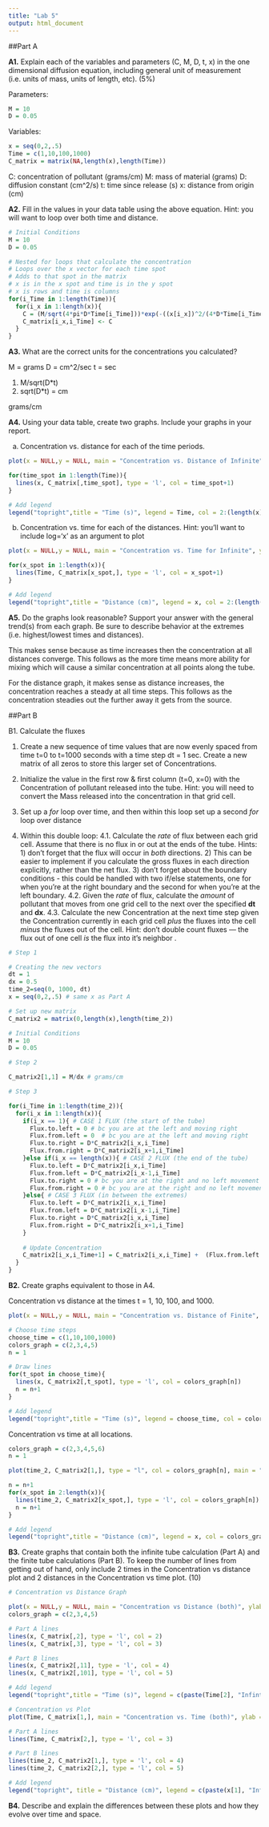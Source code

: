 ```yaml
---
title: "Lab 5"
output: html_document
---
```


##Part A

**A1.** Explain each of the variables and parameters (C, M, D, t, x) in the one dimensional diffusion equation, including general unit of measurement (i.e. units of mass, units of length, etc). (5%)

Parameters:
```r
M = 10 
D = 0.05 
```

Variables: 
```r
x = seq(0,2,.5)
Time = c(1,10,100,1000) 
C_matrix = matrix(NA,length(x),length(Time)) 
```

C: concentration of pollutant (grams/cm)
M: mass of material (grams)
D: diffusion constant (cm^2/s)
t: time since release (s)
x: distance from origin (cm)

**A2.** Fill in the values in your data table using the above equation. Hint: you will want to loop over both time and distance.

```r
# Initial Conditions
M = 10
D = 0.05

# Nested for loops that calculate the concentration
# Loops over the x vector for each time spot
# Adds to that spot in the matrix
# x is in the x spot and time is in the y spot
# x is rows and time is columns
for(i_Time in 1:length(Time)){
  for(i_x in 1:length(x)){
    C = (M/sqrt(4*pi*D*Time[i_Time]))*exp(-((x[i_x])^2/(4*D*Time[i_Time])))
    C_matrix[i_x,i_Time] <- C
  }
}
```

**A3.**  What are the correct units for the concentrations you calculated?

M = grams
D = cm^2/sec
t = sec

1) M/sqrt(D*t)
2) sqrt(D*t) = cm

grams/cm


**A4.**  Using your data table, create two graphs. Include your graphs in your report.

 a.	Concentration vs. distance for each of the time periods.
 
```r
plot(x = NULL,y = NULL, main = "Concentration vs. Distance of Infinite", ylab = "Concentration (g/cm)", xlab = "Distance from Origin (cm)", ylim = range(C_matrix[,1]), xlim = range(x))

for(time_spot in 1:length(Time)){
  lines(x, C_matrix[,time_spot], type = 'l', col = time_spot+1)
}

# Add legend
legend("topright",title = "Time (s)", legend = Time, col = 2:(length(x)+1), lty = 1)
```
 
 b.	Concentration vs. time for each of the distances. 
	Hint: you’ll want to include log=‘x’ as an argument to plot

```r
plot(x = NULL,y = NULL, main = "Concentration vs. Time for Infinite", ylab = "Concentration (g/cm)", xlab = "Time (s)", ylim = range(C_matrix[1,]), xlim = range(Time), log = 'x')

for(x_spot in 1:length(x)){
  lines(Time, C_matrix[x_spot,], type = 'l', col = x_spot+1)
}

# Add legend
legend("topright",title = "Distance (cm)", legend = x, col = 2:(length(x)+1), lty = 1)
```

**A5.**  Do the graphs look reasonable? Support your answer with the general trend(s) from each graph. Be sure to describe behavior at the extremes (i.e. highest/lowest times and distances).

This makes sense because as time increases then the concentration at all distances converge. This follows as the more time means more ability for mixing which will cause a similar concentration at all points along the tube.

For the distance graph, it makes sense as distance increases, the concentration reaches a steady at all time steps. This follows as the concentration steadies out the further away it gets from the source.

##Part B

B1.  Calculate the fluxes

1.	Create a new sequence of time values that are now evenly spaced from time t=0 to t=1000 seconds with a time step dt = 1 sec. Create a new matrix of all zeros to store this larger set of Concentrations.

2.	Initialize the value in the first row & first column (t=0, x=0) with the Concentration of pollutant released into the tube. Hint: you will need to convert the Mass released into the concentration in that grid cell.

3.	Set up a *for* loop over time, and then within this loop set up a second *for* loop over distance

4.	Within this double loop:
  4.1.	Calculate the *rate* of flux between each grid cell. Assume that there is no flux in or out at the ends of the tube. Hints: 1) don’t forget that the flux will occur in *both* directions. 2) This can be easier to implement if you calculate the gross fluxes in each direction explicitly, rather than the net flux. 3) don't forget about the boundary conditions - this could be handled with two if/else statements, one for when you're at the right boundary and the second for when you're at the left boundary.
  4.2.	Given the *rate* of flux, calculate the *amount* of pollutant that moves from one grid cell to the next over the specified **dt** and **dx**.
  4.3.	Calculate the new Concentration at the next time step given the Concentration currently in each grid cell *plus* the fluxes into the cell *minus* the fluxes out of the cell. Hint: don’t double count fluxes — the flux out of one cell *is* the flux into it’s neighbor .

```r
# Step 1

# Creating the new vectors
dt = 1
dx = 0.5
time_2=seq(0, 1000, dt)
x = seq(0,2,.5) # same x as Part A

# Set up new matrix
C_matrix2 = matrix(0,length(x),length(time_2))

# Initial Conditions
M = 10
D = 0.05

# Step 2

C_matrix2[1,1] = M/dx # grams/cm 

# Step 3

for(i_Time in 1:length(time_2)){
  for(i_x in 1:length(x)){
    if(i_x == 1){ # CASE 1 FLUX (the start of the tube)
      Flux.to.left = 0 # bc you are at the left and moving right
      Flux.from.left = 0  # bc you are at the left and moving right
      Flux.to.right = D*C_matrix2[i_x,i_Time]
      Flux.from.right = D*C_matrix2[i_x+1,i_Time]
    }else if(i_x == length(x)){ # CASE 2 FLUX (the end of the tube)
      Flux.to.left = D*C_matrix2[i_x,i_Time]
      Flux.from.left = D*C_matrix2[i_x-1,i_Time]
      Flux.to.right = 0 # bc you are at the right and no left movement
      Flux.from.right = 0 # bc you are at the right and no left movement
    }else{ # CASE 3 FLUX (in between the extremes)
      Flux.to.left = D*C_matrix2[i_x,i_Time]
      Flux.from.left = D*C_matrix2[i_x-1,i_Time]
      Flux.to.right = D*C_matrix2[i_x,i_Time]
      Flux.from.right = D*C_matrix2[i_x+1,i_Time]
    }
    
    # Update Concentration
    C_matrix2[i_x,i_Time+1] = C_matrix2[i_x,i_Time] +  (Flux.from.left + Flux.from.right)*(dt/dx) -     (Flux.to.left + Flux.to.right)*(dt/dx)
  }
}

```

**B2.** Create graphs equivalent to those in A4. 

Concentration vs distance at the times t = 1, 10, 100, and 1000.

```r
plot(x = NULL,y = NULL, main = "Concentration vs. Distance of Finite", ylab = "Concentration (g/cm)", xlab = "Distance from Origin (cm)", ylim = range(C_matrix2[,1]), xlim = range(x))

# Choose time steps
choose_time = c(1,10,100,1000)
colors_graph = c(2,3,4,5)
n = 1

# Draw lines
for(t_spot in choose_time){
  lines(x, C_matrix2[,t_spot], type = 'l', col = colors_graph[n])
  n = n+1
}

# Add legend
legend("topright",title = "Time (s)", legend = choose_time, col = colors_graph, lty = 1)
```

Concentration vs time at all locations.

```r

colors_graph = c(2,3,4,5,6)
n = 1

plot(time_2, C_matrix2[1,], type = "l", col = colors_graph[n], main = "Concentration vs. Time for Finite", ylab = "Concentration (g/cm)", xlab = "Time (s)", ylim = range(C_matrix2), log = "x")

n = n+1
for(x_spot in 2:length(x)){
  lines(time_2, C_matrix2[x_spot,], type = 'l', col = colors_graph[n])
  n = n+1
}

# Add legend
legend("topright",title = "Distance (cm)", legend = x, col = colors_graph, lty = 1)
```

**B3.** Create graphs that contain both the infinite tube calculation (Part A) and the finite tube calculations (Part B). To keep the number of lines from getting out of hand, only include 2 times in the Concentration vs distance plot and 2 distances in the Concentration vs time plot. (10)
```r
# Concentration vs Distance Graph

plot(x = NULL,y = NULL, main = "Concentration vs Distance (both)", ylab = "Concentration (g/cm)", xlab = "Distance from Origin (cm)", ylim = range(C_matrix), xlim = range(x))
colors_graph = c(2,3,4,5)

# Part A lines
lines(x, C_matrix[,2], type = 'l', col = 2)
lines(x, C_matrix[,3], type = 'l', col = 3)

# Part B lines
lines(x, C_matrix2[,11], type = 'l', col = 4)
lines(x, C_matrix2[,101], type = 'l', col = 5)

# Add legend
legend("topright",title = "Time (s)", legend = c(paste(Time[2], "Infinte"), paste(Time[2], "Infinte"), paste(time_2[11], "Finite"), paste(time_2[101], "Finite")), col = colors_graph, lty = 1)

# Concentration vs Plot
plot(Time, C_matrix[1,], main = "Concentration vs. Time (both)", ylab = "Concentration (g/cm)", xlab = "Time (s)", ylim = range(C_matrix), log = "x", type = 'l', col = 2)

# Part A lines
lines(Time, C_matrix[2,], type = 'l', col = 3)

# Part B lines
lines(time_2, C_matrix2[1,], type = 'l', col = 4)
lines(time_2, C_matrix2[2,], type = 'l', col = 5)

# Add legend
legend("topright", title = "Distance (cm)", legend = c(paste(x[1], "Infinte"), paste(x[2], "Infinte"), paste(x[1], "Finite"), paste(x[2], "Finite")), col = colors_graph, lty = 1)

```

**B4.** Describe and explain the differences between these plots and how they evolve over time and space.




